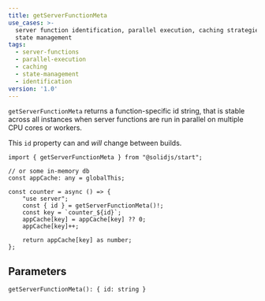 ```yaml
---
title: getServerFunctionMeta
use_cases: >-
  server function identification, parallel execution, caching strategies, server
  state management
tags:
  - server-functions
  - parallel-execution
  - caching
  - state-management
  - identification
version: '1.0'
---
```


`getServerFunctionMeta` returns a function-specific id string, that is stable across all instances when server functions are run in parallel on multiple CPU cores or workers.

This `id` property can and _will_ change between builds.

```tsx
import { getServerFunctionMeta } from "@solidjs/start";

// or some in-memory db
const appCache: any = globalThis;

const counter = async () => {
	"use server";
	const { id } = getServerFunctionMeta()!;
	const key = `counter_${id}`;
	appCache[key] = appCache[key] ?? 0;
	appCache[key]++;

	return appCache[key] as number;
};
```

## Parameters

`getServerFunctionMeta(): { id: string }`
